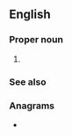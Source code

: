 ==English==

===Proper noun===
{{en-proper noun}}

# {{initialism of|{{w|Association of Public-Safety Communications Officials-International}}|lang=en}}

===See also===
{{projectlinks
|pedia|page1=Association of Public-Safety Communications Officials-International|label1=APCO}}

===Anagrams===
* {{anagrams|en|a=acop|ACPO|Capo|CoAP|Copa|OPAC|Paco|acop|capo|paco}}